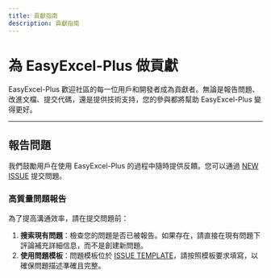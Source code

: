 ```yaml
---
title: 貢獻指南
description: 貢獻指南
---
```


# 為 EasyExcel-Plus 做貢獻

EasyExcel-Plus 歡迎社區的每一位用戶和開發者成為貢獻者。無論是報告問題、改進文檔、提交代碼，還是提供技術支持，您的參與都將幫助 EasyExcel-Plus 變得更好。

---

## 報告問題

我們鼓勵用戶在使用 EasyExcel-Plus 的過程中隨時提供反饋。您可以通過 [NEW ISSUE](https://github.com/CodePhiliaX/easyexcel-plus/issues/new/choose) 提交問題。

### 高質量問題報告

為了提高溝通效率，請在提交問題前：  
1. **搜索現有問題**：檢查您的問題是否已被報告。如果存在，請直接在現有問題下評論補充詳細信息，而不是創建新問題。  
2. **使用問題模板**：問題模板位於 [ISSUE TEMPLATE](./.github/ISSUE_TEMPLATE)，請按照模板要求填寫，以確保問題描述準確且完整。 